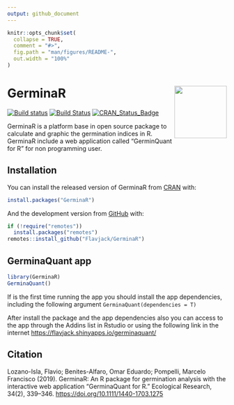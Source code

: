 ```yaml
---
output: github_document
---
```


<!-- README.md is generated from README.Rmd. Please edit that file -->

```r
knitr::opts_chunk$set(
  collapse = TRUE,
  comment = "#>",
  fig.path = "man/figures/README-",
  out.width = "100%"
)
```

# GerminaR <img src="man/figures/logo.png" align="right" alt="" width="120" />

<!-- badges: start -->
[![Build status](https://ci.appveyor.com/api/projects/status/v3o938fhw0unvbs7?svg=true)](https://ci.appveyor.com/project/omarbenites/germinar)
[![Build Status](https://travis-ci.org/Flavjack/GerminaR.svg?branch=master)](https://travis-ci.org/Flavjack/GerminaR)
[![CRAN_Status_Badge](https://www.r-pkg.org/badges/version/GerminaR)](https://cran.r-project.org/package=GerminaR)
<!-- badges: end -->

GerminaR is a platform base in open source package to calculate and graphic the germination indices in R. GerminaR include a web application called "GerminQuant for R" for non programming user.

## Installation

You can install the released version of GerminaR from [CRAN](https://cran.r-project.org/package=GerminaR) with:

``` r
install.packages("GerminaR")
```

And the development version from [GitHub](https://github.com/flavjack/GerminaR) with:

``` r
if (!require("remotes"))
  install.packages("remotes")
remotes::install_github("Flavjack/GerminaR")
```
## GerminaQuant app

```r
library(GerminaR)
GerminaQuant()
```

If is the first time running the app you should install the app dependencies, including the following argument `GerminaQuant(dependencies = T)`

After install the package and the app dependencies also you can access to the app through the Addins list in Rstudio or using the following link in the internet <https://flavjack.shinyapps.io/germinaquant/>

## Citation

Lozano-Isla, Flavio; Benites-Alfaro, Omar Eduardo; Pompelli, Marcelo Francisco (2019). GerminaR: An R package for germination analysis with the interactive web application “GerminaQuant for R.” Ecological Research, 34(2), 339–346. <https://doi.org/10.1111/1440-1703.1275>

